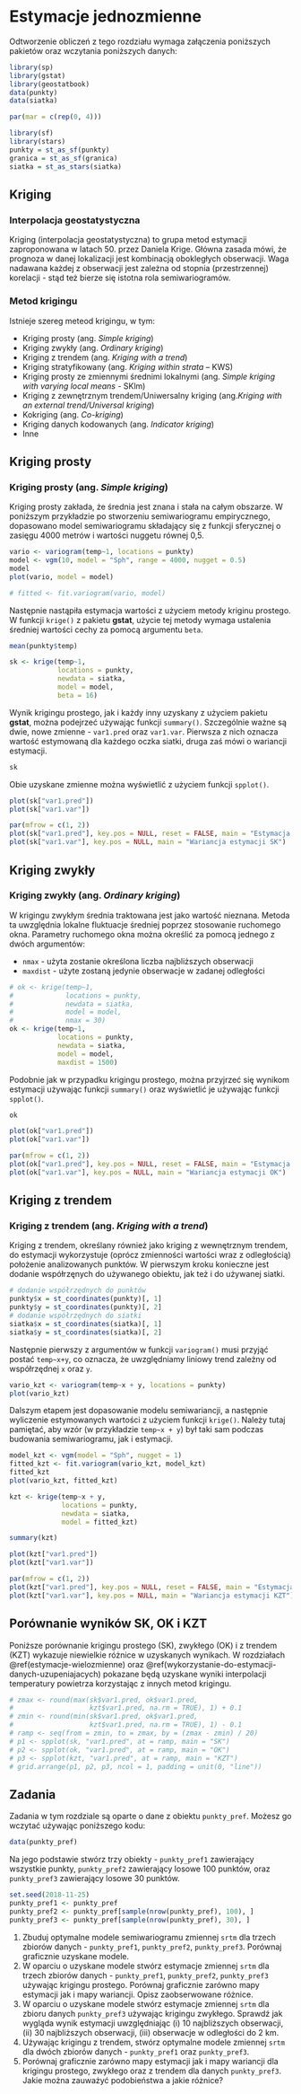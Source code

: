 
# Estymacje jednozmienne {#estymacje-jednozmienne}

Odtworzenie obliczeń z tego rozdziału wymaga załączenia poniższych pakietów oraz wczytania poniższych danych:

```r
library(sp)
library(gstat)
library(geostatbook)
data(punkty)
data(siatka)
```

```r
par(mar = c(rep(0, 4)))
```

```r
library(sf)
library(stars)
punkty = st_as_sf(punkty)
granica = st_as_sf(granica)
siatka = st_as_stars(siatka)
```

## Kriging

### Interpolacja geostatystyczna

Kriging (interpolacja geostatystyczna) to grupa metod estymacji zaproponowana w latach 50. przez Daniela Krige.
Główna zasada mówi, że prognoza w danej lokalizacji jest kombinacją obokległych obserwacji. 
Waga nadawana każdej z obserwacji jest zależna od stopnia (przestrzennej) korelacji - stąd też bierze się istotna rola semiwariogramów.

### Metod krigingu

Istnieje szereg meteod krigingu, w tym:

- Kriging prosty (ang. *Simple kriging*)
- Kriging zwykły (ang. *Ordinary kriging*)
- Kriging z trendem (ang. *Kriging with a trend*)
- Kriging stratyfikowany (ang. *Kriging within strata* – KWS)
- Kriging prosty ze zmiennymi średnimi lokalnymi (ang. *Simple kriging with varying local means* - SKlm)
- Kriging z zewnętrznym trendem/Uniwersalny kriging (ang.*Kriging with an external trend/Universal kriging*)
- Kokriging (ang. *Co-kriging*)
- Kriging danych kodowanych (ang. *Indicator kriging*)
- Inne

## Kriging prosty

### Kriging prosty (ang. *Simple kriging*)

Kriging prosty zakłada, że średnia jest znana i stała na całym obszarze.
W poniższym przykładzie po stworzeniu semiwariogramu empirycznego, dopasowano model semiwariogramu składający się z funkcji sferycznej o zasięgu 4000 metrów i wartości nuggetu równej 0,5.

```r
vario <- variogram(temp~1, locations = punkty)
model <- vgm(10, model = "Sph", range = 4000, nugget = 0.5)
model
plot(vario, model = model)
```

```r
# fitted <- fit.variogram(vario, model)
```

Następnie nastąpiła estymacja wartości z użyciem metody kriginu prostego. 
W funkcji `krige()` z pakietu **gstat**, użycie tej metody wymaga ustalenia średniej wartości cechy za pomocą argumentu `beta`. 

```r
mean(punkty$temp)
```

```r
sk <- krige(temp~1, 
            locations = punkty,
            newdata = siatka,
            model = model,
            beta = 16)
```

Wynik krigingu prostego, jak i każdy inny uzyskany z użyciem pakietu **gstat**, można podejrzeć używając funkcji `summary()`.
Szczególnie ważne są dwie, nowe zmienne - `var1.pred` oraz `var1.var`.
Pierwsza z nich oznacza wartość estymowaną dla każdego oczka siatki, druga zaś mówi o wariancji estymacji. 

```r
sk
```

Obie uzyskane zmienne można wyświetlić z użyciem funkcji `spplot()`.

```r
plot(sk["var1.pred"])
plot(sk["var1.var"])
```

```r
par(mfrow = c(1, 2))
plot(sk["var1.pred"], key.pos = NULL, reset = FALSE, main = "Estymacja SK")
plot(sk["var1.var"], key.pos = NULL, main = "Wariancja estymacji SK")
```

## Kriging zwykły 

### Kriging zwykły (ang. *Ordinary kriging*)

W krigingu zwykłym średnia traktowana jest jako wartość nieznana. 
Metoda ta uwzględnia lokalne fluktuacje średniej poprzez stosowanie ruchomego okna. 
Parametry ruchomego okna można określić za pomocą jednego z dwóch argumentów:

- `nmax` - użyta zostanie określona liczba najbliższych obserwacji
- `maxdist` -  użyte zostaną jedynie obserwacje w zadanej odległości

```r
# ok <- krige(temp~1,
#             locations = punkty,
#             newdata = siatka, 
#             model = model, 
#             nmax = 30)
ok <- krige(temp~1,
            locations = punkty,
            newdata = siatka, 
            model = model, 
            maxdist = 1500)
```

Podobnie jak w przypadku krigingu prostego, można przyjrzeć się wynikom estymacji używając funkcji `summary()` oraz wyświetlić je używając funkcji `spplot()`.

```r
ok
```

```r
plot(ok["var1.pred"])
plot(ok["var1.var"])
```

```r
par(mfrow = c(1, 2))
plot(ok["var1.pred"], key.pos = NULL, reset = FALSE, main = "Estymacja OK")
plot(ok["var1.var"], key.pos = NULL, main = "Wariancja estymacji OK")
```

## Kriging z trendem

### Kriging z trendem (ang. *Kriging with a trend*)

Kriging z trendem, określany również jako kriging z wewnętrznym trendem, do estymacji wykorzystuje (oprócz zmienności wartości wraz z odległością) położenie analizowanych punktów.
W pierwszym kroku konieczne jest dodanie współrzęnych do używanego obiektu, jak też i do używanej siatki.

```r
# dodanie współrzędnych do punktów
punkty$x = st_coordinates(punkty)[, 1]
punkty$y = st_coordinates(punkty)[, 2]
# dodanie współrzędnych do siatki
siatka$x = st_coordinates(siatka)[, 1]
siatka$y = st_coordinates(siatka)[, 2]
```

Następnie pierwszy z argumentów w funkcji `variogram()` musi przyjąć postać `temp~x+y`, co oznacza, że uwzględniamy liniowy trend zależny od współrzędnej `x` oraz `y`.

```r
vario_kzt <- variogram(temp~x + y, locations = punkty)
plot(vario_kzt)
```

Dalszym etapem jest dopasowanie modelu semiwariancji, a następnie wyliczenie estymowanych wartości z użyciem funkcji `krige()`.
Należy tutaj pamiętać, aby wzór (w przykładzie `temp~x + y`) był taki sam podczas budowania semiwariogramu, jak i estymacji.

```r
model_kzt <- vgm(model = "Sph", nugget = 1)
fitted_kzt <- fit.variogram(vario_kzt, model_kzt)
fitted_kzt
plot(vario_kzt, fitted_kzt)
```

```r
kzt <- krige(temp~x + y, 
             locations = punkty, 
             newdata = siatka, 
             model = fitted_kzt)
```

```r
summary(kzt)
```

```r
plot(kzt["var1.pred"])
plot(kzt["var1.var"])
```

```r
par(mfrow = c(1, 2))
plot(kzt["var1.pred"], key.pos = NULL, reset = FALSE, main = "Estymacja KZT")
plot(kzt["var1.var"], key.pos = NULL, main = "Wariancja estymacji KZT")
```

## Porównanie wyników SK, OK i KZT

Poniższe porównanie krigingu prostego (SK), zwykłego (OK) i z trendem (KZT) wykazuje niewielkie różnice w uzyskanych wynikach.
W rozdziałach  \@ref(estymacje-wielozmienne) oraz \@ref(wykorzystanie-do-estymacji-danych-uzupeniajacych) pokazane będą uzyskane wyniki interpolacji temperatury powietrza korzystając z innych metod krigingu.

```r
# zmax <- round(max(sk$var1.pred, ok$var1.pred,
#                   kzt$var1.pred, na.rm = TRUE), 1) + 0.1
# zmin <- round(min(sk$var1.pred, ok$var1.pred,
#                   kzt$var1.pred, na.rm = TRUE), 1) - 0.1
# ramp <- seq(from = zmin, to = zmax, by = (zmax - zmin) / 20)
# p1 <- spplot(sk, "var1.pred", at = ramp, main = "SK")
# p2 <- spplot(ok, "var1.pred", at = ramp, main = "OK")
# p3 <- spplot(kzt, "var1.pred", at = ramp, main = "KZT")
# grid.arrange(p1, p2, p3, ncol = 1, padding = unit(0, "line"))
```

## Zadania {#z8}

Zadania w tym rozdziale są oparte o dane z obiektu `punkty_pref`.
Możesz go wczytać używając poniższego kodu:

```r
data(punkty_pref)
```

Na jego podstawie stwórz trzy obiekty - `punkty_pref1` zawierający wszystkie punkty, `punkty_pref2` zawierający losowe 100 punktów, oraz `punkty_pref3` zawierający losowe 30 punktów.

```r
set.seed(2018-11-25)
punkty_pref1 <- punkty_pref
punkty_pref2 <- punkty_pref[sample(nrow(punkty_pref), 100), ]
punkty_pref3 <- punkty_pref[sample(nrow(punkty_pref), 30), ]
```

1. Zbuduj optymalne modele semiwariogramu zmiennej `srtm` dla trzech zbiorów danych - `punkty_pref1`, `punkty_pref2`, `punkty_pref3`.
Porównaj graficznie uzyskane modele.
2. W oparciu o uzyskane modele stwórz estymacje zmiennej `srtm` dla trzech zbiorów danych - `punkty_pref1`, `punkty_pref2`, `punkty_pref3` używając krigingu prostego.
Porównaj graficznie zarówno mapy estymacji jak i mapy wariancji. 
Opisz zaobserwowane różnice.
3. W oparciu o uzyskane modele stwórz estymacje zmiennej `srtm` dla zbioru danych `punkty_pref3` używając krigingu zwykłego.
Sprawdź jak wygląda wynik estymacji uwzględniając (i) 10 najbliższych obserwacji, (ii) 30 najbliższych obserwacji, (iii) obserwacje w odległości do 2 km.
4. Używając krigingu z trendem, stwórz optymalne modele zmiennej `srtm` dla dwóch zbiorów danych - `punkty_pref1` oraz `punkty_pref3`.
5. Porównaj graficznie zarówno mapy estymacji jak i mapy wariancji dla krigingu prostego, zwykłego oraz z trendem dla danych `punkty_pref3`. 
Jakie można zauważyć podobieństwa a jakie różnice?
